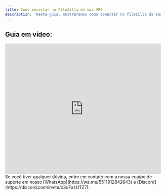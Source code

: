 ```yaml
---
title: Como conectar no FileZilla da sua VPS
description: 'Neste guia, mostraremos como conectar no filezilla da sua vps.'
---
```


## Guia em vídeo:
<iframe
  width="100%"
  height="422"
  src="https://www.youtube.com/embed/NJaQN1MOWyE?si=nFJUBwvDqfHdZ-Fq"
  title="YouTube video player"
  frameborder="0"
  allow="accelerometer; autoplay; clipboard-write; encrypted-media; gyroscope; picture-in-picture"
  allowfullscreen
></iframe>

<Check>
Se você tiver qualquer dúvida, entre em contato com a nossa equipe de suporte
em nosso [WhatsApp](https://wa.me/5511912842643) 
e [Discord](https://discord.com/invite/x3qFazUTZ7).
</Check>